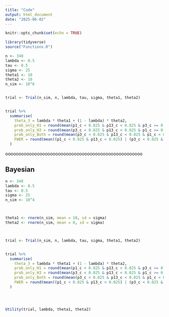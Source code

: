 ```yaml
---
title: "Code"
output: html_document
date: "2025-06-02"
---
```


```r
knitr::opts_chunk$set(echo = TRUE)
```

```r
library(tidyverse)
source("Functions.R")
```


```r
n <- 348
lambda <- 0.5
tau <- 0.5
sigma <- 25
theta1 <- 10
theta2 <- 10
n_sim <- 10^6


trial <- Trial(n_sim, n, lambda, tau, sigma, theta1, theta2)


trial %>%
  summarise(
    theta_3 = lambda * theta1 + (1 - lambda) * theta2,
    prob_only_H1 = round(mean(p1_c < 0.025 & p13_c < 0.025 & p3_c >= 0.025), 3),
    prob_only_H3 = round(mean(p3_c < 0.025 & p13_c < 0.025 & p1_c >= 0.025), 3),
    prob_only_Both = round(mean(p3_c < 0.025 & p13_c < 0.025 & p1_c < 0.025), 3),
    FWER = round(mean((p1_c < 0.025 & p13_c < 0.025) | (p3_c < 0.025 & p13_c < 0.025)), 3)
  )
```




oooooooooooooooooooooooooooooooooooooooooooooooooooo


## Bayesian


```r
n <- 348
lambda <- 0.5
tau <- 0.5
sigma <- 25
n_sim <- 10^4



theta1 <- rnorm(n_sim, mean = 10, sd = sigma)
theta2 <- rnorm(n_sim, mean = 0, sd = sigma)



trial <- Trial(n_sim, n, lambda, tau, sigma, theta1, theta2)


trial %>%
  summarise(
    theta_3 = lambda * theta1 + (1 - lambda) * theta2,
    prob_only_H1 = round(mean(p1_c < 0.025 & p13_c < 0.025 & p3_c >= 0.025), 3),
    prob_only_H3 = round(mean(p3_c < 0.025 & p13_c < 0.025 & p1_c >= 0.025), 3),
    prob_only_Both = round(mean(p3_c < 0.025 & p13_c < 0.025 & p1_c < 0.025), 3),
    FWER = round(mean((p1_c < 0.025 & p13_c < 0.025) | (p3_c < 0.025 & p13_c < 0.025)), 3)
  )




Utility(trial, lambda, theta1, theta2)
```

